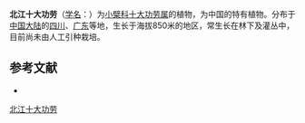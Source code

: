 {{Speciesbox
| name = 北江十大功劳
| status = 
| status_system = 
| image =
| genus = Mahonia
| species = fordii
| authority = Schneid.
}}

'''北江十大功劳'''（[[学名|学名]]：{{lang|la|''Mahonia fordii''}}）为[[小檗科|小檗科]][[十大功劳属|十大功劳属]]的植物，为中国的特有植物。分布于[[中国大陆|中国大陆]]的[[四川|四川]]、[[广东|广东]]等地，生长于海拔850米的地区，常生长在林下及灌丛中，目前尚未由人工引种栽培。

== 参考文献 ==
<div class="references-small">
* {{cite web| url =http://www.bioinfo.cn/db05/KmzwSpecies.php?action=view&id=1587| title =北江十大功劳| work =《中国高等植物数据库全库》| publisher =中国科学院微生物研究所| author =昆明植物研究所| accessdate =2009-02-22| deadurl =yes| archiveurl =https://web.archive.org/web/20160305012809/http://www.bioinfo.cn/db05/KmzwSpecies.php?action=view&id=1587| archivedate =2016-03-05}}
</div>
{{Taxonbar|from=Q10903187}}

[[Category:十大功劳属|北江十大功劳]]


{{植物小作品}}